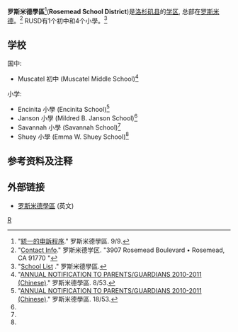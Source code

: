 '''罗斯米德學區'''<ref>"[http://www.rosemead.k12.ca.us/view/79.pdf 統一的申訴程序]{{dead link|date=2018年3月 |bot=InternetArchiveBot |fix-attempted=yes }}." 罗斯米德學區. 9/9.</ref>('''Rosemead School District''')是[[洛杉矶县_(加利福尼亚州)|洛杉矶县]]的[[学区|学区]], 总部在[[罗斯米德|罗斯米德]]。<ref>"[http://www.rosemead.k12.ca.us/#!/District/Contact/ Contact Info]." 罗斯米德学区. "3907 Rosemead Boulevard  • Rosemead, CA 91770 "</ref> RUSD有1个初中和4个小學。<ref>"[http://www.rosemead.k12.ca.us/District/Schools  School List] {{webarchive|url=https://web.archive.org/web/20100925022517/http://www.rosemead.k12.ca.us/District/Schools |date=2010-09-25 }}." 罗斯米德學區.</ref>

==学校==
国中:
* Muscatel 初中 (Muscatel Middle School)<ref>"[http://www.rosemead.k12.ca.us/view/330.pdf ANNUAL NOTIFICATION TO PARENTS/GUARDIANS 2010-2011 (Chinese)]{{dead link|date=2018年3月 |bot=InternetArchiveBot |fix-attempted=yes }}." 罗斯米德學區. 8/53.</ref>

小学:
* Encinita 小學 (Encinita School)<ref name="小學">"[http://www.rosemead.k12.ca.us/view/330.pdf ANNUAL NOTIFICATION TO PARENTS/GUARDIANS 2010-2011 (Chinese)]{{dead link|date=2018年3月 |bot=InternetArchiveBot |fix-attempted=yes }}." 罗斯米德學區. 18/53.</ref>
* Janson 小學 (Mildred B. Janson School)<ref name="小學"/>
* Savannah 小學 (Savannah School)<ref name="小學"/>
* Shuey 小學 (Emma W. Shuey School)<ref name="小學"/>

==参考资料及注释==
{{reflist}}

==外部链接==
* [http://www.rosemead.k12.ca.us/ 罗斯米德學區] (英文)
[[Category:洛杉矶县的学区|R]]